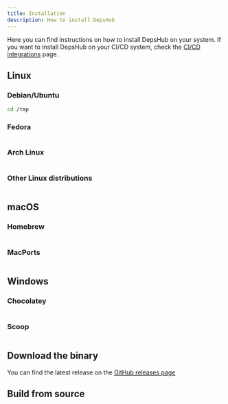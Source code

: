 ```yaml
---
title: Installation
description: How to install DepsHub
---
```


Here you can find instructions on how to install DepsHub on your system. If you want to install DepsHub on your CI/CD system, check the [CI/CD integrations](/guides/integrations) page.

## Linux
### Debian/Ubuntu

```bash
cd /tmp
```

### Fedora
```bash
```

### Arch Linux
```bash
```

### Other Linux distributions
```bash
```

## macOS
### Homebrew
```bash
```

### MacPorts
```bash
```

## Windows
### Chocolatey
```bash
```

### Scoop
```bash
```

## Download the binary
You can find the latest release on the [GitHub releases page](https://github.com/DepshubHQ/depshub/releases)

## Build from source
